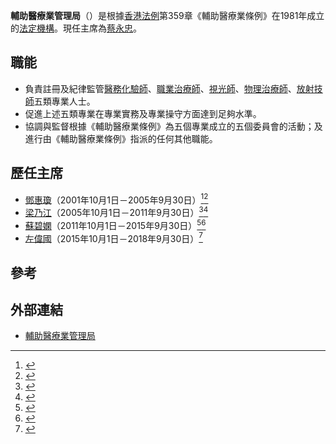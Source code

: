 {{香港公營機構基礎資訊
|中文機構名稱=輔助醫療業管理局
|英文機構名稱=Supplementary Medical Professions Council
|機構標誌=Regional Emblem of Hong Kong.svg 
|標誌大小= 
|首長職銜=主席
|首長姓名=[[蔡永忠|蔡永忠]]{{BBS}}{{JP}}
|副首長職銜=副主席
|副首長姓名=[[李敏碧|李敏碧]]<small>（[[衞生署_(香港)|衞生署]]副署長兼）</small>
|副首長職銜2=
|副首長姓名2=
|副首長職銜3=
|副首長姓名3=
|副首長職銜4=
|副首長姓名4=
|副首長職銜5=
|副首長姓名5=
|成立年份=1981年
|法律基礎=第359章《輔助醫療業條例》
|類型= 法定組織
|聯繫部門=[[食物及衞生局|食物及衞生局]]
|總部={{HKG}}[[灣仔|灣仔]][[皇后大道|皇后大道東]]182號順豐國際中心2樓
|網站={{Official website|https://www.smp-council.org.hk/|官方網站}}
}}
'''輔助醫療業管理局'''（{{lang-en|Supplementary Medical Professions Council}}）是根據[[香港法例|香港法例]]第359章《輔助醫療業條例》在1981年成立的[[法定機構|法定機構]]。現任主席為[[蔡永忠|蔡永忠]]。

==職能==
*負責註冊及紀律監管[[醫務化驗師|醫務化驗師]]、[[職業治療師|職業治療師]]、[[視光師|視光師]]、[[物理治療師|物理治療師]]、[[放射技師|放射技師]]五類專業人士。
*促進上述五類專業在專業實務及專業操守方面達到足夠水準。
*協調與監督根據《輔助醫療業條例》為五個專業成立的五個委員會的活動；及進行由《輔助醫療業條例》指派的任何其他職能。

==歷任主席==
{{Expand list}} 
*[[鄧惠瓊|鄧惠瓊]]（2001年10月1日－2005年9月30日）<ref>{{Cite web |url=http://www.gld.gov.hk/egazette/pdf/20010539/cgn200105395932.pdf |title=政府公告編號5932，憲報第5卷第39期，2001年9月28日 |access-date=2018年1月20日 |archive-date=2018年1月21日 |archive-url=https://web.archive.org/web/20180121071229/http://www.gld.gov.hk/egazette/pdf/20010539/cgn200105395932.pdf |dead-url=no }}</ref><ref>{{Cite web |url=http://www.gld.gov.hk/egazette/pdf/20030733/cgn200307335487.pdf |title=政府公告編號5487，憲報第7卷第33期，2003年8月15日 |access-date=2018年1月20日 |archive-date=2018年1月20日 |archive-url=https://web.archive.org/web/20180120182217/http://www.gld.gov.hk/egazette/pdf/20030733/cgn200307335487.pdf |dead-url=no }}</ref>  
*[[梁乃江|梁乃江]]（2005年10月1日－2011年9月30日）<ref>{{Cite web |url=http://www.gld.gov.hk/egazette/pdf/20050936/cgn200509364455.pdf |title=政府公告編號4455，憲報第9卷第362期，2005年9月9日 |access-date=2018年1月20日 |archive-date=2018年1月20日 |archive-url=https://web.archive.org/web/20180120182207/http://www.gld.gov.hk/egazette/pdf/20050936/cgn200509364455.pdf |dead-url=no }}</ref><ref>{{Cite web |url=http://www.gld.gov.hk/egazette/pdf/20081239/cgn200812396569.pdf |title=政府公告編號6569，憲報第12卷第39期，2008年9月26日 |access-date=2018年1月20日 |archive-date=2018年1月21日 |archive-url=https://web.archive.org/web/20180121071231/http://www.gld.gov.hk/egazette/pdf/20081239/cgn200812396569.pdf |dead-url=no }}</ref>  
*[[蘇碧嫻|蘇碧嫻]]（2011年10月1日－2015年9月30日）<ref>{{Cite web |url=http://www.gld.gov.hk/egazette/pdf/20111532/cgn201115325209.pdf |title=政府公告編號5209，憲報第15卷第32期，2011年8月12日 |access-date=2018年1月20日 |archive-date=2018年10月31日 |archive-url=https://web.archive.org/web/20181031082647/https://www.gld.gov.hk/egazette/pdf/20111532/cgn201115325209.pdf |dead-url=no }}</ref><ref>{{Cite web |url=http://www.gld.gov.hk/egazette/pdf/20141839/cgn201418395481.pdf |title=政府公告編號5481，憲報第18卷第39期，2014年9月26日 |access-date=2018年1月20日 |archive-date=2018年10月28日 |archive-url=https://web.archive.org/web/20181028201753/https://www.gld.gov.hk/egazette/pdf/20141839/cgn201418395481.pdf |dead-url=no }}</ref>
*[[左偉國|左偉國]]（2015年10月1日－2018年9月30日）<ref>{{Cite web |url=http://www.gld.gov.hk/egazette/pdf/20151939/cgn201519397267.pdf |title=政府公告編號7267，憲報第19卷第39期，2015年9月25日 |access-date=2018年1月20日 |archive-date=2018年10月28日 |archive-url=https://web.archive.org/web/20181028020122/https://www.gld.gov.hk/egazette/pdf/20151939/cgn201519397267.pdf |dead-url=no }}</ref>

==參考==
{{Reflist}}

==外部連結==
*[http://www.smp-council.org.hk/smp/tc/intro.php 輔助醫療業管理局] {{Wayback|url=http://www.smp-council.org.hk/smp/tc/intro.php |date=20201019153943 }}
{{香港公營機構}}